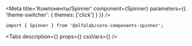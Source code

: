 


<Meta
    title='Компоненты/Spinner'
    component={Spinner}
    parameters={{ 'theme-switcher': { themes: ['click'] } }}
/>


<!-- Canvas -->

<Story name='Spinner'>
    <Spinner size={ select('size', ['s', 'm']) } visible={ boolean('visible', true) } className={ text('className') } dataTestId={ text('dataTestId') } />
</Story>


<!-- Docs -->

<ComponentHeader
    name='Spinner'
    version={version}
    package='@alfalab/core-components-spinner'
    stage={2}
/>

```tsx
import { Spinner } from '@alfalab/core-components-spinner';
```

<Tabs
  description={<Description />}
  props={<Props of={Spinner} />}
  cssVars={<CssVars css={styles} />}
/>
